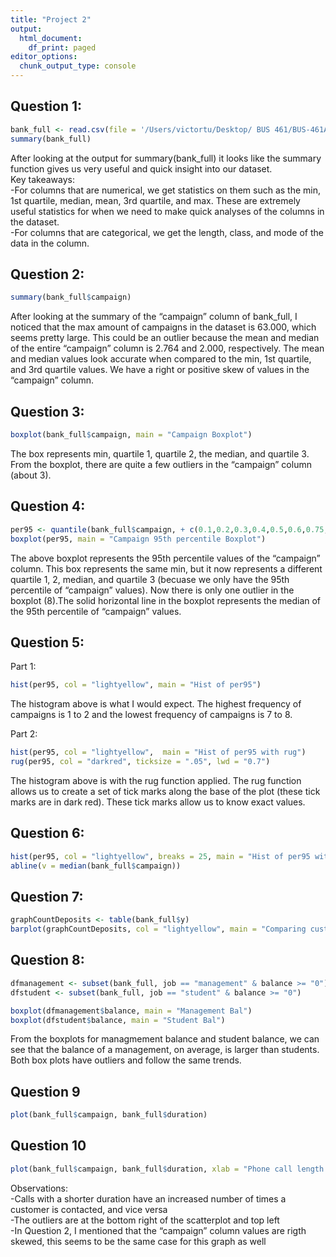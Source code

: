 ```yaml
---
title: "Project 2"
output:
  html_document:
    df_print: paged
editor_options:
  chunk_output_type: console
---
```


## Question 1: 
```r
bank_full <- read.csv(file = '/Users/victortu/Desktop/ BUS 461/BUS-461A/Csv files/bank-full.csv', sep = ";" )
summary(bank_full)
```

After looking at the output for summary(bank_full) it looks like the summary function gives us very useful and quick insight into our dataset.    
Key takeaways:    
-For columns that are numerical, we get statistics on them such as the min, 1st quartile, median, mean, 3rd quartile, and max. These are extremely useful statistics for when we need to make quick analyses of the columns in the dataset.    
-For columns that are categorical, we get the length, class, and mode of the data in the column.     

## Question 2:
```r
summary(bank_full$campaign)
```

After looking at the summary of the "campaign" column of bank_full, I noticed that the max amount of campaigns in the dataset is 63.000, which seems pretty large. This could be an outlier because the mean and median of the entire "campaign" column is 2.764 and 2.000, respectively. The mean and median values look accurate when compared to the min, 1st quartile, and 3rd quartile values. We have a right or positive skew of values in the "campaign" column.  

## Question 3: 
```r
boxplot(bank_full$campaign, main = "Campaign Boxplot")
```

The box represents min, quartile 1, quartile 2, the median, and quartile 3. From the boxplot, there are quite a few outliers in the "campaign" column (about 3).

## Question 4: 
```r
per95 <- quantile(bank_full$campaign, + c(0.1,0.2,0.3,0.4,0.5,0.6,0.75,0.85,0.95))
boxplot(per95, main = "Campaign 95th percentile Boxplot")
```

The above boxplot represents the 95th percentile values of the "campaign" column. This box represents the same min, but it now represents a different quartile 1, 2, median, and quartile 3 (becuase we only have the 95th percentile of "campaign" values). Now there is only one outlier in the boxplot (8).The solid horizontal line in the boxplot represents the median of the 95th percentile of "campaign" values. 

## Question 5: 
Part 1:    
```r
hist(per95, col = "lightyellow", main = "Hist of per95")
```

The histogram above is what I would expect. The highest frequency of campaigns is 1 to 2 and the lowest frequency of campaigns is 7 to 8.    

Part 2: 
```r
hist(per95, col = "lightyellow",  main = "Hist of per95 with rug")
rug(per95, col = "darkred", ticksize = ".05", lwd = "0.7")
```

The histogram above is with the rug function applied. The rug function allows us to create a set of tick marks along the base of the plot (these tick marks are in dark red). These tick marks allow us to know exact values. 

## Question 6: 
```r
hist(per95, col = "lightyellow", breaks = 25, main = "Hist of per95 with breaks = 25 and abline") 
abline(v = median(bank_full$campaign))
```

## Question 7:
```r
graphCountDeposits <- table(bank_full$y)
barplot(graphCountDeposits, col = "lightyellow", main = "Comparing customers with/without term deposits", ylim = c(0,40000))
```

## Question 8:
```r
dfmanagement <- subset(bank_full, job == "management" & balance >= "0")
dfstudent <- subset(bank_full, job == "student" & balance >= "0")

boxplot(dfmanagement$balance, main = "Management Bal")
boxplot(dfstudent$balance, main = "Student Bal")
```
 
From the boxplots for managmement balance and student balance, we can see that the balance of a management, on average, is larger than students. Both box plots have outliers and follow the same trends.

## Question 9 
```r
plot(bank_full$campaign, bank_full$duration)
```

## Question 10
```r
plot(bank_full$campaign, bank_full$duration, xlab = "Phone call length (min)", ylab = "Number of times a customer is called", main = "Duration vs Campaign")
```

Observations:   
-Calls with a shorter duration have an increased number of times a customer is contacted, and vice versa     
-The outliers are at the bottom right of the scatterplot and top left     
-In Question 2, I mentioned that the "campaign" column values are rigth skewed, this seems to be the same case for this graph as well